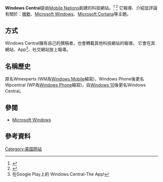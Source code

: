 {{autobiography|time=2015-08-16T17:41:32+00:00}}
{{primarysources|time=2015-08-16T17:41:32+00:00}}
{{NoteTA
|G1=IT
|G2=地名
|1=Windows Central
}}
{{Infobox website
| name           = Windows Central
| logo           = Windows Central logo.svg
| caption        = Windows Central的標誌和Android app使用畫面
| url            = [http://www.windowscentral.com/ Windows Central]
| commercial     = 是
| type           = 科技網站
| language       = [[英語|英語]]
| registration   = 選擇性（可連結多種帳戶）
| owner          = [[Mobile_Nations|Mobile Nations]]
| author         = [[Mobile_Nations|Mobile Nations]]
| launch_date    = {{Start date and age|2014|10|1}}
| current_status = 活跃
| revenue        = 未知
| alexa          = 未知
}}
'''Windows Central'''是由[[Mobile_Nations|Mobile Nations]]創建的科技網站。<ref>{{Cite web |url=http://www.windowscentral.com/ |title=Windows Central |access-date=2015-11-08 |archive-date=2022-05-18 |archive-url=https://web.archive.org/web/20220518063826/https://www.windowscentral.com/ }}</ref> <ref>{{Cite web |url=http://www.mobilenations.com/ |title=Mobile Nations |access-date=2015-11-08 |archive-date=2019-12-22 |archive-url=https://web.archive.org/web/20191222212412/https://www.mobilenations.com/ }}</ref> 它報導、介紹並評論有關於：[[微軟|微軟]]、[[Microsoft_Windows|Microsoft Windows]]、[[Microsoft_Cortana|Microsoft Cortana]]等主題。

== 方式 ==

Windows Central擁有自己的撰稿者，也會轉載其他科技網站的報導。
它會在其網站、App<ref>在Google Play上的  Windows Central-The App!</ref>、社交網站放上報導。

== 名稱歷史 ==

原名Wmexperts (WM為[[Windows_Mobile|Windows Mobile]]縮寫)，Windows Phone後更名Wpcentral  (WP為[[Windows_Phone|Windows Phone]]縮寫)，自[[Windows_10|Windows 10]]後更名Windows Central。

== 參閱 ==
* [[Microsoft_Windows|Microsoft Windows]]

== 參考資料 ==
{{reflist}}
[[Category:美国网站|Category:美国网站]]